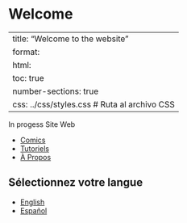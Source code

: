 # Welcome 

---
title: "Welcome to the website"
format: 
  html: 
    toc: true
    number-sections: true
css: ../css/styles.css  # Ruta al archivo CSS
---


In progess Site Web 

- [Comics](comics/index.qmd)
- [Tutoriels](tutorials/tutorial1.html)
- [À Propos](about.html)

## Sélectionnez votre langue

- [English](../en/index.html)
- [Español](../es/index.html)

